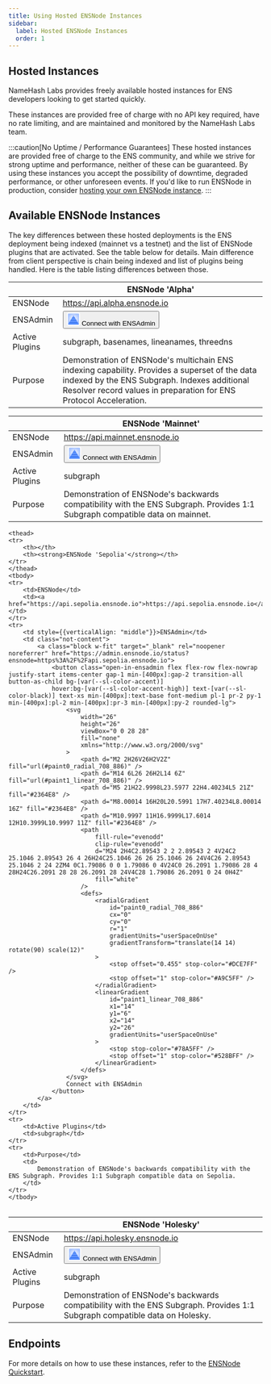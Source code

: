 ```yaml
---
title: Using Hosted ENSNode Instances
sidebar:
  label: Hosted ENSNode Instances
  order: 1
---
```


## Hosted Instances

NameHash Labs provides freely available hosted instances for ENS developers looking to get started quickly.

These instances are provided free of charge with no API key required, have no rate limiting, and are maintained and monitored by the NameHash Labs team.

:::caution[No Uptime / Performance Guarantees]
These hosted instances are provided free of charge to the ENS community, and while we strive for strong uptime and performance, neither of these can be guaranteed. By using these instances you accept the possibility of downtime, degraded performance, or other unforeseen events. If you'd like to run ENSNode in production, consider [hosting your own ENSNode instance](/ensnode/deploying/).
:::

## Available ENSNode Instances

The key differences between these hosted deployments is the ENS deployment being indexed (mainnet vs a testnet) and the list of ENSNode plugins that are activated. See the table below for details.
Main difference from client perspective is chain being indexed and list of plugins being handled. Here is the table listing differences between those.

<table>
    <thead>
    <tr>
        <th></th>
        <th><strong>ENSNode 'Alpha'</strong></th>
    </tr>
    </thead>
    <tbody>
    <tr>
        <td>ENSNode</td>
        <td><a href="https://api.alpha.ensnode.io">https://api.alpha.ensnode.io</a></td>
    </tr>
    <tr>
        <td style={{verticalAlign: "middle"}}>ENSAdmin</td>
        <td class="not-content">
            <a class="block w-fit" target="_blank" rel="noopener noreferrer" href="https://admin.ensnode.io/status?ensnode=https%3A%2F%2Fapi.alpha.ensnode.io">
                <button class="open-in-ensadmin flex flex-row flex-nowrap justify-start items-center gap-1 min-[400px]:gap-2 transition-all button-as-child bg-[var(--sl-color-accent)]
                hover:bg-[var(--sl-color-accent-high)] text-[var(--sl-color-black)] text-xs min-[400px]:text-base font-medium pl-1 pr-2 py-1 min-[400px]:pl-2 min-[400px]:pr-3 min-[400px]:py-2 rounded-lg">
                    <svg
                        width="26"
                        height="26"
                        viewBox="0 0 28 28"
                        fill="none"
                        xmlns="http://www.w3.org/2000/svg"
                    >
                        <path d="M2 2H26V26H2V2Z" fill="url(#paint0_radial_708_886)" />
                        <path d="M14 6L26 26H2L14 6Z" fill="url(#paint1_linear_708_886)" />
                        <path d="M5 21H22.9998L23.5977 22H4.40234L5 21Z" fill="#2364E8" />
                        <path d="M8.00014 16H20L20.5991 17H7.40234L8.00014 16Z" fill="#2364E8" />
                        <path d="M10.9997 11H16.9999L17.6014 12H10.3999L10.9997 11Z" fill="#2364E8" />
                        <path
                            fill-rule="evenodd"
                            clip-rule="evenodd"
                            d="M24 2H4C2.89543 2 2 2.89543 2 4V24C2 25.1046 2.89543 26 4 26H24C25.1046 26 26 25.1046 26 24V4C26 2.89543 25.1046 2 24 2ZM4 0C1.79086 0 0 1.79086 0 4V24C0 26.2091 1.79086 28 4 28H24C26.2091 28 28 26.2091 28 24V4C28 1.79086 26.2091 0 24 0H4Z"
                            fill="white"
                        />
                        <defs>
                            <radialGradient
                                id="paint0_radial_708_886"
                                cx="0"
                                cy="0"
                                r="1"
                                gradientUnits="userSpaceOnUse"
                                gradientTransform="translate(14 14) rotate(90) scale(12)"
                            >
                                <stop offset="0.455" stop-color="#DCE7FF" />
                                <stop offset="1" stop-color="#A9C5FF" />
                            </radialGradient>
                            <linearGradient
                                id="paint1_linear_708_886"
                                x1="14"
                                y1="6"
                                x2="14"
                                y2="26"
                                gradientUnits="userSpaceOnUse"
                            >
                                <stop stop-color="#78A5FF" />
                                <stop offset="1" stop-color="#528BFF" />
                            </linearGradient>
                        </defs>
                    </svg>
                    Connect with ENSAdmin
                </button>
            </a>
        </td>
    </tr>
    <tr>
        <td>Active Plugins</td>
        <td>subgraph, basenames, lineanames, threedns</td>
    </tr>
    <tr>
        <td>Purpose</td>
        <td>
            Demonstration of ENSNode's multichain ENS indexing capability. Provides a superset of the data indexed by the ENS Subgraph. Indexes additional Resolver record values in preparation for ENS Protocol Acceleration.
        </td>
    </tr>
    </tbody>
</table>

<table>
    <thead>
    <tr>
        <th></th>
        <th><strong>ENSNode 'Mainnet'</strong></th>
    </tr>
    </thead>
    <tbody>
    <tr>
        <td>ENSNode</td>
        <td><a href="https://api.mainnet.ensnode.io">https://api.mainnet.ensnode.io</a></td>
    </tr>
    <tr>
        <td style={{verticalAlign: "middle"}}>ENSAdmin</td>
        <td class="not-content">
            <a class="block w-fit" target="_blank" rel="noopener noreferrer" href="https://admin.ensnode.io/status?ensnode=https%3A%2F%2Fapi.mainnet.ensnode.io">
                <button class="open-in-ensadmin flex flex-row flex-nowrap justify-start items-center gap-1 min-[400px]:gap-2 transition-all button-as-child bg-[var(--sl-color-accent)]
                hover:bg-[var(--sl-color-accent-high)] text-[var(--sl-color-black)] text-xs min-[400px]:text-base font-medium pl-1 pr-2 py-1 min-[400px]:pl-2 min-[400px]:pr-3 min-[400px]:py-2 rounded-lg">
                    <svg
                        width="26"
                        height="26"
                        viewBox="0 0 28 28"
                        fill="none"
                        xmlns="http://www.w3.org/2000/svg"
                    >
                        <path d="M2 2H26V26H2V2Z" fill="url(#paint0_radial_708_886)" />
                        <path d="M14 6L26 26H2L14 6Z" fill="url(#paint1_linear_708_886)" />
                        <path d="M5 21H22.9998L23.5977 22H4.40234L5 21Z" fill="#2364E8" />
                        <path d="M8.00014 16H20L20.5991 17H7.40234L8.00014 16Z" fill="#2364E8" />
                        <path d="M10.9997 11H16.9999L17.6014 12H10.3999L10.9997 11Z" fill="#2364E8" />
                        <path
                            fill-rule="evenodd"
                            clip-rule="evenodd"
                            d="M24 2H4C2.89543 2 2 2.89543 2 4V24C2 25.1046 2.89543 26 4 26H24C25.1046 26 26 25.1046 26 24V4C26 2.89543 25.1046 2 24 2ZM4 0C1.79086 0 0 1.79086 0 4V24C0 26.2091 1.79086 28 4 28H24C26.2091 28 28 26.2091 28 24V4C28 1.79086 26.2091 0 24 0H4Z"
                            fill="white"
                        />
                        <defs>
                            <radialGradient
                                id="paint0_radial_708_886"
                                cx="0"
                                cy="0"
                                r="1"
                                gradientUnits="userSpaceOnUse"
                                gradientTransform="translate(14 14) rotate(90) scale(12)"
                            >
                                <stop offset="0.455" stop-color="#DCE7FF" />
                                <stop offset="1" stop-color="#A9C5FF" />
                            </radialGradient>
                            <linearGradient
                                id="paint1_linear_708_886"
                                x1="14"
                                y1="6"
                                x2="14"
                                y2="26"
                                gradientUnits="userSpaceOnUse"
                            >
                                <stop stop-color="#78A5FF" />
                                <stop offset="1" stop-color="#528BFF" />
                            </linearGradient>
                        </defs>
                    </svg>
                    Connect with ENSAdmin
                </button>
            </a>
        </td>
    </tr>
    <tr>
        <td>Active Plugins</td>
        <td>subgraph</td>
    </tr>
    <tr>
        <td>Purpose</td>
        <td>
            Demonstration of ENSNode's backwards compatibility with the ENS Subgraph. Provides 1:1 Subgraph compatible data on mainnet.
        </td>
    </tr>
    </tbody>
</table>
<table>

    <thead>
    <tr>
        <th></th>
        <th><strong>ENSNode 'Sepolia'</strong></th>
    </tr>
    </thead>
    <tbody>
    <tr>
        <td>ENSNode</td>
        <td><a href="https://api.sepolia.ensnode.io">https://api.sepolia.ensnode.io</a></td>
    </tr>
    <tr>
        <td style={{verticalAlign: "middle"}}>ENSAdmin</td>
        <td class="not-content">
            <a class="block w-fit" target="_blank" rel="noopener noreferrer" href="https://admin.ensnode.io/status?ensnode=https%3A%2F%2Fapi.sepolia.ensnode.io">
                <button class="open-in-ensadmin flex flex-row flex-nowrap justify-start items-center gap-1 min-[400px]:gap-2 transition-all button-as-child bg-[var(--sl-color-accent)]
                hover:bg-[var(--sl-color-accent-high)] text-[var(--sl-color-black)] text-xs min-[400px]:text-base font-medium pl-1 pr-2 py-1 min-[400px]:pl-2 min-[400px]:pr-3 min-[400px]:py-2 rounded-lg">
                    <svg
                        width="26"
                        height="26"
                        viewBox="0 0 28 28"
                        fill="none"
                        xmlns="http://www.w3.org/2000/svg"
                    >
                        <path d="M2 2H26V26H2V2Z" fill="url(#paint0_radial_708_886)" />
                        <path d="M14 6L26 26H2L14 6Z" fill="url(#paint1_linear_708_886)" />
                        <path d="M5 21H22.9998L23.5977 22H4.40234L5 21Z" fill="#2364E8" />
                        <path d="M8.00014 16H20L20.5991 17H7.40234L8.00014 16Z" fill="#2364E8" />
                        <path d="M10.9997 11H16.9999L17.6014 12H10.3999L10.9997 11Z" fill="#2364E8" />
                        <path
                            fill-rule="evenodd"
                            clip-rule="evenodd"
                            d="M24 2H4C2.89543 2 2 2.89543 2 4V24C2 25.1046 2.89543 26 4 26H24C25.1046 26 26 25.1046 26 24V4C26 2.89543 25.1046 2 24 2ZM4 0C1.79086 0 0 1.79086 0 4V24C0 26.2091 1.79086 28 4 28H24C26.2091 28 28 26.2091 28 24V4C28 1.79086 26.2091 0 24 0H4Z"
                            fill="white"
                        />
                        <defs>
                            <radialGradient
                                id="paint0_radial_708_886"
                                cx="0"
                                cy="0"
                                r="1"
                                gradientUnits="userSpaceOnUse"
                                gradientTransform="translate(14 14) rotate(90) scale(12)"
                            >
                                <stop offset="0.455" stop-color="#DCE7FF" />
                                <stop offset="1" stop-color="#A9C5FF" />
                            </radialGradient>
                            <linearGradient
                                id="paint1_linear_708_886"
                                x1="14"
                                y1="6"
                                x2="14"
                                y2="26"
                                gradientUnits="userSpaceOnUse"
                            >
                                <stop stop-color="#78A5FF" />
                                <stop offset="1" stop-color="#528BFF" />
                            </linearGradient>
                        </defs>
                    </svg>
                    Connect with ENSAdmin
                </button>
            </a>
        </td>
    </tr>
    <tr>
        <td>Active Plugins</td>
        <td>subgraph</td>
    </tr>
    <tr>
        <td>Purpose</td>
        <td>
            Demonstration of ENSNode's backwards compatibility with the ENS Subgraph. Provides 1:1 Subgraph compatible data on Sepolia.
        </td>
    </tr>
    </tbody>
</table>

<table>
    <thead>
    <tr>
        <th></th>
        <th><strong>ENSNode 'Holesky'</strong></th>
    </tr>
    </thead>
    <tbody>
    <tr>
        <td>ENSNode</td>
        <td><a href="https://api.holesky.ensnode.io">https://api.holesky.ensnode.io</a></td>
    </tr>
    <tr>
        <td style={{verticalAlign: "middle"}}>ENSAdmin</td>
        <td class="not-content">
            <a class="block w-fit" target="_blank" rel="noopener noreferrer" href="https://admin.ensnode.io/status?ensnode=https%3A%2F%2Fapi.holesky.ensnode.io">
                <button class="open-in-ensadmin flex flex-row flex-nowrap justify-start items-center gap-1 min-[400px]:gap-2 transition-all button-as-child bg-[var(--sl-color-accent)]
                hover:bg-[var(--sl-color-accent-high)] text-[var(--sl-color-black)] text-xs min-[400px]:text-base font-medium pl-1 pr-2 py-1 min-[400px]:pl-2 min-[400px]:pr-3 min-[400px]:py-2 rounded-lg">
                    <svg
                        width="26"
                        height="26"
                        viewBox="0 0 28 28"
                        fill="none"
                        xmlns="http://www.w3.org/2000/svg"
                    >
                        <path d="M2 2H26V26H2V2Z" fill="url(#paint0_radial_708_886)" />
                        <path d="M14 6L26 26H2L14 6Z" fill="url(#paint1_linear_708_886)" />
                        <path d="M5 21H22.9998L23.5977 22H4.40234L5 21Z" fill="#2364E8" />
                        <path d="M8.00014 16H20L20.5991 17H7.40234L8.00014 16Z" fill="#2364E8" />
                        <path d="M10.9997 11H16.9999L17.6014 12H10.3999L10.9997 11Z" fill="#2364E8" />
                        <path
                            fill-rule="evenodd"
                            clip-rule="evenodd"
                            d="M24 2H4C2.89543 2 2 2.89543 2 4V24C2 25.1046 2.89543 26 4 26H24C25.1046 26 26 25.1046 26 24V4C26 2.89543 25.1046 2 24 2ZM4 0C1.79086 0 0 1.79086 0 4V24C0 26.2091 1.79086 28 4 28H24C26.2091 28 28 26.2091 28 24V4C28 1.79086 26.2091 0 24 0H4Z"
                            fill="white"
                        />
                        <defs>
                            <radialGradient
                                id="paint0_radial_708_886"
                                cx="0"
                                cy="0"
                                r="1"
                                gradientUnits="userSpaceOnUse"
                                gradientTransform="translate(14 14) rotate(90) scale(12)"
                            >
                                <stop offset="0.455" stop-color="#DCE7FF" />
                                <stop offset="1" stop-color="#A9C5FF" />
                            </radialGradient>
                            <linearGradient
                                id="paint1_linear_708_886"
                                x1="14"
                                y1="6"
                                x2="14"
                                y2="26"
                                gradientUnits="userSpaceOnUse"
                            >
                                <stop stop-color="#78A5FF" />
                                <stop offset="1" stop-color="#528BFF" />
                            </linearGradient>
                        </defs>
                    </svg>
                    Connect with ENSAdmin
                </button>
            </a>
        </td>
    </tr>
    <tr>
        <td>Active Plugins</td>
        <td>subgraph</td>
    </tr>
    <tr>
        <td>Purpose</td>
        <td>
            Demonstration of ENSNode's backwards compatibility with the ENS Subgraph. Provides 1:1 Subgraph compatible data on Holesky.
        </td>
    </tr>
    </tbody>
</table>


## Endpoints

For more details on how to use these instances, refer to the [ENSNode Quickstart](/docs/).
